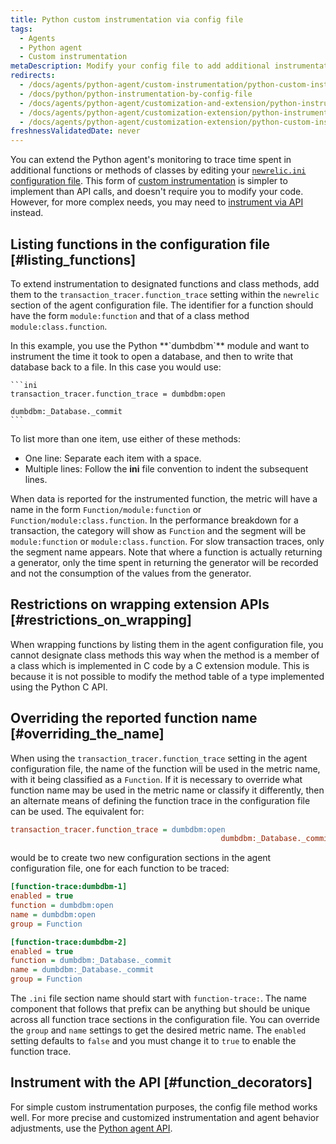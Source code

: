 ```yaml
---
title: Python custom instrumentation via config file
tags:
  - Agents
  - Python agent
  - Custom instrumentation
metaDescription: Modify your config file to add additional instrumentation to a monitored application when using the Python agent.
redirects:
  - /docs/agents/python-agent/custom-instrumentation/python-custom-instrumentation-config-file
  - /docs/python/python-instrumentation-by-config-file
  - /docs/agents/python-agent/customization-and-extension/python-instrumentation-config-file
  - /docs/agents/python-agent/customization-extension/python-instrumentation-config-file
  - /docs/agents/python-agent/customization-extension/python-custom-instrumentation-config-file
freshnessValidatedDate: never
---
```


You can extend the Python agent's monitoring to trace time spent in additional functions or methods of classes by editing your [`newrelic.ini` configuration file](/docs/apm/agents/python-agent/configuration/python-agent-configuration/#agent-configuration-file). This form of [custom instrumentation](/docs/python/python-custom-instrumentation) is simpler to implement than API calls, and doesn't require you to modify your code. However, for more complex needs, you may need to [instrument via API](/docs/python/python-instrumentation-by-api) instead.

## Listing functions in the configuration file [#listing_functions]

To extend instrumentation to designated functions and class methods, add them to the `transaction_tracer.function_trace` setting within the `newrelic` section of the agent configuration file. The identifier for a function should have the form `module:function` and that of a class method `module:class.function`.

<CollapserGroup>
  <Collapser
    id="dumdbm-example"
    title="Using dumbdbm"
  >
    In this example, you use the Python <DNT>**`dumbdbm`**</DNT> module and want to instrument the time it took to open a database, and then to write that database back to a file. In this case you would use:

    ```ini
    transaction_tracer.function_trace = dumbdbm:open
                                                   dumbdbm:_Database._commit
    ```
  </Collapser>
</CollapserGroup>

To list more than one item, use either of these methods:

* One line: Separate each item with a space.
* Multiple lines: Follow the <DNT>**ini**</DNT> file convention to indent the subsequent lines.

When data is reported for the instrumented function, the metric will have a name in the form `Function/module:function` or `Function/module:class.function`. In the performance breakdown for a transaction, the category will show as `Function` and the segment will be `module:function` or `module:class.function`. For slow transaction traces, only the segment name appears. Note that where a function is actually returning a generator, only the time spent in returning the generator will be recorded and not the consumption of the values from the generator.

## Restrictions on wrapping extension APIs [#restrictions_on_wrapping]

When wrapping functions by listing them in the agent configuration file, you cannot designate class methods this way when the method is a member of a class which is implemented in C code by a C extension module. This is because it is not possible to modify the method table of a type implemented using the Python C API.

## Overriding the reported function name [#overriding_the_name]

When using the `transaction_tracer.function_trace` setting in the agent configuration file, the name of the function will be used in the metric name, with it being classified as a `Function`. If it is necessary to override what function name may be used in the metric name or classify it differently, then an alternate means of defining the function trace in the configuration file can be used. The equivalent for:

```ini
transaction_tracer.function_trace = dumbdbm:open
                                               dumbdbm:_Database._commit
```

would be to create two new configuration sections in the agent configuration file, one for each function to be traced:

```ini
[function-trace:dumbdbm-1]
enabled = true
function = dumbdbm:open
name = dumbdbm:open
group = Function

[function-trace:dumbdbm-2]
enabled = true
function = dumbdbm:_Database._commit
name = dumbdbm:_Database._commit
group = Function
```

The `.ini` file section name should start with `function-trace:`. The name component that follows that prefix can be anything but should be unique across all function trace sections in the configuration file. You can override the `group` and `name` settings to get the desired metric name. The `enabled` setting defaults to `false` and you must change it to `true` to enable the function trace.

## Instrument with the API [#function_decorators]

For simple custom instrumentation purposes, the config file method works well. For more precise and customized instrumentation and agent behavior adjustments, use the [Python agent API](/docs/agents/python-agent/api/python-agent-api-guide).
